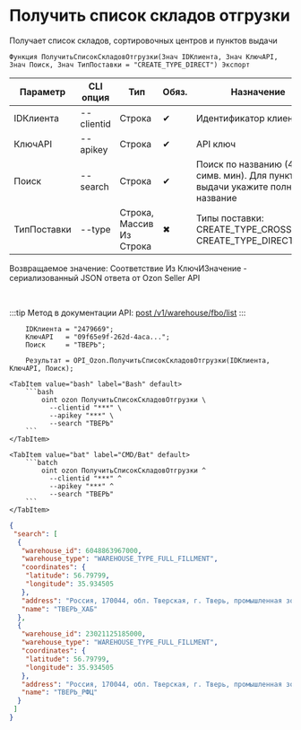 ﻿---
sidebar_position: 2
description: Получить список складов отгрузки и другие функции для работы с Ozon в Открытом пакете интеграций - бесплатной open-source библиотеке интеграций для 1С:Предприятие 8, OneScript и CLI
keywords: [1C, 1С, 1С:Предприятие, 1С:Предприятие 8.3, API, Интеграция, Сервисы, Обмен, OneScript, CLI, Ozon]
---


# Получить список складов отгрузки
 Получает список складов, сортировочных центров и пунктов выдачи



`Функция ПолучитьСписокСкладовОтгрузки(Знач IDКлиента, Знач КлючAPI, Знач Поиск, Знач ТипПоставки = "CREATE_TYPE_DIRECT") Экспорт`

  | Параметр | CLI опция | Тип | Обяз. | Назначение |
  |-|-|-|-|-|
  | IDКлиента | --clientid | Строка | &#x2714; | Идентификатор клиента |
  | КлючAPI | --apikey | Строка | &#x2714; | API ключ |
  | Поиск | --search | Строка | &#x2714; | Поиск по названию (4 симв. мин). Для пунктов выдачи укажите полное название |
  | ТипПоставки | --type | Строка, Массив Из Строка | &#x2716; | Типы поставки: CREATE_TYPE_CROSSDOCK, CREATE_TYPE_DIRECT |

  
  Возвращаемое значение:   Соответствие Из КлючИЗначение - сериализованный JSON ответа от Ozon Seller API

<br/>

:::tip
Метод в документации API: [post /v1/warehouse/fbo/list](https://docs.ozon.ru/api/seller/#operation/SupplyDraftAPI_DraftGetWarehouseFboList)
:::
<br/>



```bsl title="Пример использования для 1С:Предприятие/OneScript"
    IDКлиента = "2479669";
    КлючAPI   = "09f65e9f-262d-4aca...";
    Поиск     = "ТВЕРЬ";

    Результат = OPI_Ozon.ПолучитьСписокСкладовОтгрузки(IDКлиента, КлючAPI, Поиск);
```
    

 <Tabs>
  
    <TabItem value="bash" label="Bash" default>
        ```bash
            oint ozon ПолучитьСписокСкладовОтгрузки \
              --clientid "***" \
              --apikey "***" \
              --search "ТВЕРЬ"
        ```
    </TabItem>
  
    <TabItem value="bat" label="CMD/Bat" default>
        ```batch
            oint ozon ПолучитьСписокСкладовОтгрузки ^
              --clientid "***" ^
              --apikey "***" ^
              --search "ТВЕРЬ"
        ```
    </TabItem>
</Tabs>


```json title="Результат"
{
 "search": [
  {
   "warehouse_id": 6048863967000,
   "warehouse_type": "WAREHOUSE_TYPE_FULL_FILLMENT",
   "coordinates": {
    "latitude": 56.79799,
    "longitude": 35.934505
   },
   "address": "Россия, 170044, обл. Тверская, г. Тверь, промышленная зона Боровлево-2, стр. 1 А",
   "name": "ТВЕРЬ_ХАБ"
  },
  {
   "warehouse_id": 23021125185000,
   "warehouse_type": "WAREHOUSE_TYPE_FULL_FILLMENT",
   "coordinates": {
    "latitude": 56.79799,
    "longitude": 35.934505
   },
   "address": "Россия, 170044, обл. Тверская, г. Тверь, промышленная зона Боровлево-2, стр. 1 А",
   "name": "ТВЕРЬ_РФЦ"
  }
 ]
}
```
